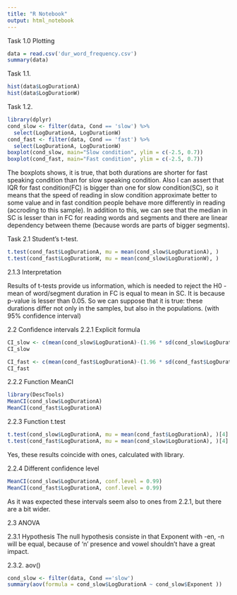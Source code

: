 ```yaml
---
title: "R Notebook"
output: html_notebook
---
```


Task 1.0 Plotting
```r
data = read.csv('dur_word_frequency.csv')
summary(data)
```
Task 1.1.
```r
hist(data$LogDurationA)
hist(data$LogDurationW)
```

Task 1.2.
```r
library(dplyr)
cond_slow <- filter(data, Cond == 'slow') %>% 
  select(LogDurationA, LogDurationW)
cond_fast <- filter(data, Cond == 'fast') %>% 
  select(LogDurationA, LogDurationW)
boxplot(cond_slow, main="Slow condition", ylim = c(-2.5, 0.7))
boxplot(cond_fast, main="Fast condition", ylim = c(-2.5, 0.7))
```
The boxplots shows, it is true, that both durations are shorter for fast speaking condition than for slow speaking condition. Also I can assert that IQR for fast condition(FC) is bigger than one for slow condition(SC), so it means that the speed of reading in slow condition approximate better to some value and in fast condition people behave more differently in reading (accroding to this sample). In addition to this, we can see that the median in SC is lesser than in FC for reading words and segments and there are linear dependency between theme (because words are parts of bigger segments).

Task 2.1 Student’s t-test.
```r
t.test(cond_fast$LogDurationA, mu = mean(cond_slow$LogDurationA), )
t.test(cond_fast$LogDurationW, mu = mean(cond_slow$LogDurationW), )
```
2.1.3 Interpretation

Results of t-tests provide us information, which is needed to reject the H0 - mean of word/segment duration in FC is equal to mean in SC. It is because p-value is lesser than 0.05. So we can suppose that it is true: these durations differ not only in the samples, but also in the populations. (with 95% confidence interval)

2.2 Confidence intervals
2.2.1 Explicit formula
```r

CI_slow <- c(mean(cond_slow$LogDurationA)-(1.96 * sd(cond_slow$LogDurationA)/length(cond_slow$LogDurationA)), mean(cond_slow$LogDurationA)+(1.96 * sd(cond_slow$LogDurationA)/length(cond_slow$LogDurationA)))
CI_slow

CI_fast <- c(mean(cond_fast$LogDurationA)-(1.96 * sd(cond_fast$LogDurationA)/length(cond_fast$LogDurationA)), mean(cond_fast$LogDurationA)+(1.96 * sd(cond_fast$LogDurationA)/length(cond_fast$LogDurationA)))
CI_fast

```

2.2.2 Function MeanCI
```r
library(DescTools)
MeanCI(cond_slow$LogDurationA)
MeanCI(cond_fast$LogDurationA)
```

2.2.3 Function t.test

```r
t.test(cond_slow$LogDurationA, mu = mean(cond_fast$LogDurationA), )[4]
t.test(cond_fast$LogDurationA, mu = mean(cond_slow$LogDurationA), )[4]
```
 Yes, these results coincide with ones, calculated with library.
 
 2.2.4 Different confidence level
```r
MeanCI(cond_slow$LogDurationA, conf.level = 0.99)
MeanCI(cond_fast$LogDurationA, conf.level = 0.99)
```
 As it was expected these intervals seem also to ones from 2.2.1, but there are a bit wider.  



2.3 ANOVA

2.3.1 Hypothesis
The null hypothesis consiste in that Exponent with -en, -n will be equal, because of 'n' presence and vowel shouldn't have a great impact.

2.3.2. aov()

```r
cond_slow <- filter(data, Cond =='slow')
summary(aov(formula = cond_slow$LogDurationA ~ cond_slow$Exponent ))
```


